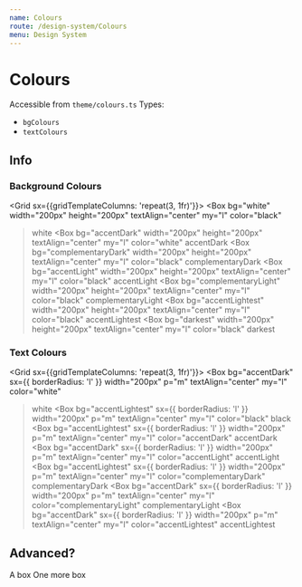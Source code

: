 ```yaml
---
name: Colours
route: /design-system/Colours
menu: Design System
---
```




# Colours

Accessible from `theme/colours.ts`
Types:
- `bgColours`
- `textColours`

## Info

### Background Colours

<Grid sx={{gridTemplateColumns: 'repeat(3, 1fr)'}}>
  <Box
    bg="white"
    width="200px"
    height="200px"
    textAlign="center"
    my="l"
    color="black"
  >white</Box>
  <Box
    bg="accentDark"
    width="200px"
    height="200px"
    textAlign="center"
    my="l"
    color="white"
  >accentDark</Box>
  <Box
    bg="complementaryDark"
    width="200px"
    height="200px"
    textAlign="center"
    my="l"
    color="black"
  >complementaryDark</Box>
  <Box
    bg="accentLight"
    width="200px"
    height="200px"
    textAlign="center"
    my="l"
    color="black"
  >accentLight</Box>
  <Box
    bg="complementaryLight"
    width="200px"
    height="200px"
    textAlign="center"
    my="l"
    color="black"
  >complementaryLight</Box>
  <Box
    bg="accentLightest"
    width="200px"
    height="200px"
    textAlign="center"
    my="l"
    color="black"
  >accentLightest</Box>
  <Box
    bg="darkest"
    width="200px"
    height="200px"
    textAlign="center"
    my="l"
    color="black"
  >darkest</Box>
</Grid>


### Text Colours
<Grid sx={{gridTemplateColumns: 'repeat(3, 1fr)'}}>
  <Box
    bg="accentDark"
    sx={{ borderRadius: 'l' }}
    width="200px"
    p="m"
    textAlign="center"
    my="l"
    color="white"
  >white</Box>
  <Box
    bg="accentLightest"
    sx={{ borderRadius: 'l' }}
    width="200px"
    p="m"
    textAlign="center"
    my="l"
    color="black"
  >black</Box>
  <Box
    bg="accentLightest"
    sx={{ borderRadius: 'l' }}
    width="200px"
    p="m"
    textAlign="center"
    my="l"
    color="accentDark"
  >accentDark</Box>
  <Box
    bg="accentDark"
    sx={{ borderRadius: 'l' }}
    width="200px"
    p="m"
    textAlign="center"
    my="l"
    color="accentLight"
  >accentLight</Box>
  <Box
    bg="accentLightest"
    sx={{ borderRadius: 'l' }}
    width="200px"
    p="m"
    textAlign="center"
    my="l"
    color="complementaryDark"
  >complementaryDark</Box>
  <Box
    bg="accentDark"
    sx={{ borderRadius: 'l' }}
    width="200px"
    p="m"
    textAlign="center"
    my="l"
    color="complementaryLight"
  >complementaryLight</Box>
  <Box
    bg="accentDark"
    sx={{ borderRadius: 'l' }}
    width="200px"
    p="m"
    textAlign="center"
    my="l"
    color="accentLightest"
  >accentLightest</Box>
</Grid>

## Advanced?

<Playground>
  <Grid sx={{gridTemplateColumns: 'repeat(3, 1fr)'}}>
    <Box
      bg="accentDark"
      width="200px"
      height="200px"
      textAlign="center"
      my="l"
      color="white"
    >A box</Box>
    <Box
      bg="accentLightest"
      width="200px"
      height="200px"
      textAlign="center"
      my="l"
      color="black"
    >One more box</Box>
  </Grid>
</Playground>

